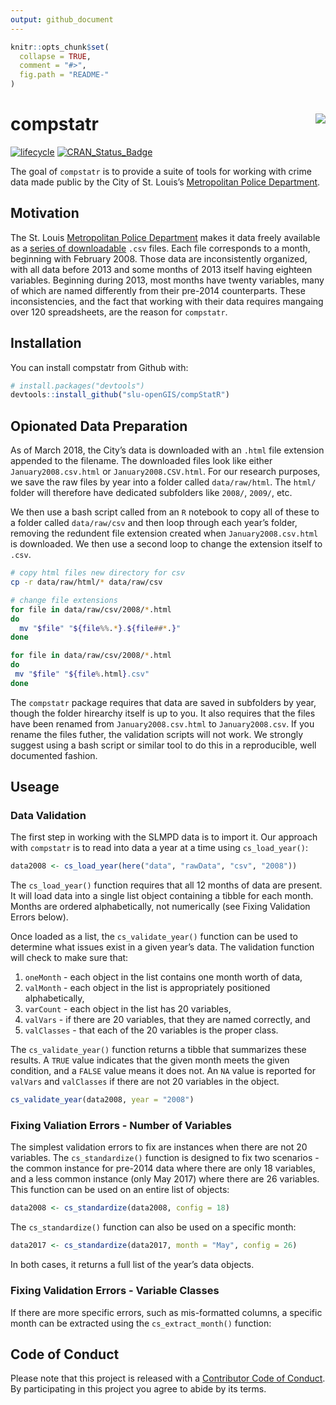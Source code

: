 ```yaml
---
output: github_document
---
```


<!-- README.md is generated from README.Rmd. Please edit that file -->

```r
knitr::opts_chunk$set(
  collapse = TRUE,
  comment = "#>",
  fig.path = "README-"
)
```

# compstatr <img src="man/figures/logo.png" align="right" />
[![lifecycle](https://img.shields.io/badge/lifecycle-maturing-blue.svg)](https://www.tidyverse.org/lifecycle/#maturing)
[![CRAN_Status_Badge](http://www.r-pkg.org/badges/version/compstatr)](https://cran.r-project.org/package=compstatr)

The goal of `compstatr` is to provide a suite of tools for working with crime data made public by the City of St. Louis's [Metropolitan Police Department](http://www.slmpd.org).

## Motivation
The St. Louis [Metropolitan Police Department](http://www.slmpd.org) makes it data freely available as a [series of downloadable](http://www.slmpd.org/Crimereports.shtml) `.csv` files. Each file corresponds to a month, beginning with February 2008. Those data are inconsistently organized, with all data before 2013 and some months of 2013 itself having eighteen variables. Beginning during 2013, most months have twenty variables, many of which are named differently from their pre-2014 counterparts. These inconsistencies, and the fact that working with their data requires mangaing over 120 spreadsheets, are the reason for `compstatr`.

## Installation

You can install compstatr from Github with:

```r
# install.packages("devtools")
devtools::install_github("slu-openGIS/compStatR")
```

## Opionated Data Preparation
As of March 2018, the City's data is downloaded with an `.html` file extension appended to the filename. The downloaded files look like either `January2008.csv.html` or `January2008.CSV.html`. For our research purposes, we save the raw files by year into a folder called `data/raw/html`. The `html/` folder will therefore have dedicated subfolders like `2008/`, `2009/`, etc. 

We then use a bash script called from an `R` notebook to copy all of these to a folder called `data/raw/csv` and then loop through each year's folder, removing the redundent file extension created when `January2008.csv.html` is downloaded. We then use a second loop to change the extension itself to `.csv`.

```bash
# copy html files new directory for csv
cp -r data/raw/html/* data/raw/csv

# change file extensions
for file in data/raw/csv/2008/*.html
do
  mv "$file" "${file%%.*}.${file##*.}"
done

for file in data/raw/csv/2008/*.html
do
 mv "$file" "${file%.html}.csv"
done
```

The `compstatr` package requires that data are saved in subfolders by year, though the folder hirearchy itself is up to you. It also requires that the files have been renamed from `January2008.csv.html` to `January2008.csv`. If you rename the files futher, the validation scripts will not work. We strongly suggest using a bash script or similar tool to do this in a reproducible, well documented fashion. 

## Useage
### Data Validation
The first step in working with the SLMPD data is to import it. Our approach with `compstatr` is to read into data a year at a time using `cs_load_year()`:

```r
data2008 <- cs_load_year(here("data", "rawData", "csv", "2008"))
```

The `cs_load_year()` function requires that all 12 months of data are present. It will load data into a single list object containing a tibble for each month. Months are ordered alphabetically, not numerically (see Fixing Validation Errors below).

Once loaded as a list, the `cs_validate_year()` function can be used to determine what issues exist in a given year's data. The validation function will check to make sure that: 

(1) `oneMonth` - each object in the list contains one month worth of data, 
(2) `valMonth` - each object in the list is appropriately positioned alphabetically, 
(3) `varCount` - each object in the list has 20 variables,
(4) `valVars` - if there are 20 variables, that they are named correctly, and
(5) `valClasses` - that each of the 20 variables is the proper class.

The `cs_validate_year()` function returns a tibble that summarizes these results. A `TRUE` value indicates that the given month meets the given condition, and a `FALSE` value means it does not. An `NA` value is reported for `valVars` and `valClasses` if there are not 20 variables in the object.

```r
cs_validate_year(data2008, year = "2008")
```

### Fixing Valiation Errors - Number of Variables
The simplest validation errors to fix are instances when there are not 20 variables. The `cs_standardize()` function is designed to fix two scenarios - the common instance for pre-2014 data where there are only 18 variables, and a less common instance (only May 2017) where there are 26 variables. This function can be used on an entire list of objects:

```r
data2008 <- cs_standardize(data2008, config = 18)
```

The `cs_standardize()` function can also be used on a specific month:

```r
data2017 <- cs_standardize(data2017, month = "May", config = 26)
```

In both cases, it returns a full list of the year's data objects.

### Fixing Validation Errors - Variable Classes
If there are more specific errors, such as mis-formatted columns, a specific month can be extracted using the `cs_extract_month()` function:



## Code of Conduct
Please note that this project is released with a [Contributor Code of Conduct](CONDUCT.md). By participating in this project you agree to abide by its terms.
